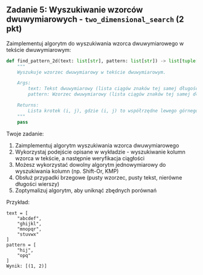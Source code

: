 ## Zadanie 5: Wyszukiwanie wzorców dwuwymiarowych - `two_dimensional_search` (2 pkt)

Zaimplementuj algorytm do wyszukiwania wzorca dwuwymiarowego w tekście dwuwymiarowym:

```python
def find_pattern_2d(text: list[str], pattern: list[str]) -> list[tuple[int, int]]:
    """
    Wyszukuje wzorzec dwuwymiarowy w tekście dwuwymiarowym.

    Args:
        text: Tekst dwuwymiarowy (lista ciągów znaków tej samej długości)
        pattern: Wzorzec dwuwymiarowy (lista ciągów znaków tej samej długości)

    Returns:
        Lista krotek (i, j), gdzie (i, j) to współrzędne lewego górnego rogu wzorca w tekście
    """
    pass
```

Twoje zadanie:
1. Zaimplementuj algorytm wyszukiwania wzorca dwuwymiarowego
2. Wykorzystaj podejście opisane w wykładzie - wyszukiwanie kolumn wzorca w tekście, a następnie weryfikacja ciągłości
3. Możesz wykorzystać dowolny algorytm jednowymiarowy do wyszukiwania kolumn (np. Shift-Or, KMP)
4. Obsłuż przypadki brzegowe (pusty wzorzec, pusty tekst, nierówne długości wierszy)
5. Zoptymalizuj algorytm, aby uniknąć zbędnych porównań

Przykład:
```
text = [
    "abcdef",
    "ghijkl",
    "mnopqr",
    "stuvwx"
]
pattern = [
    "hij",
    "opq"
]
Wynik: [(1, 2)]
```